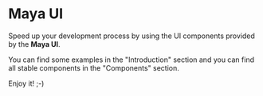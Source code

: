 
<Meta title="Introduction/Introduction" />

# Maya UI

Speed up your development process by using the UI components provided by the **Maya UI**.

You can find some examples in the "Introduction" section and you can find all stable components in the "Components" section.

Enjoy it! ;-)

